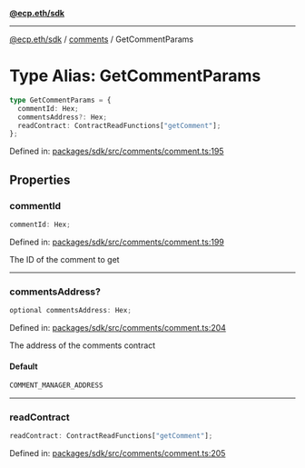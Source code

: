 [**@ecp.eth/sdk**](../../index.mdx)

***

[@ecp.eth/sdk](/sdk-reference/index.mdx) / [comments](/sdk-reference/comments/index.mdx) / GetCommentParams

# Type Alias: GetCommentParams

```ts
type GetCommentParams = {
  commentId: Hex;
  commentsAddress?: Hex;
  readContract: ContractReadFunctions["getComment"];
};
```

Defined in: [packages/sdk/src/comments/comment.ts:195](https://github.com/ecp-eth/comments-monorepo/blob/main/packages/sdk/src/comments/comment.ts#L195)

## Properties

### commentId

```ts
commentId: Hex;
```

Defined in: [packages/sdk/src/comments/comment.ts:199](https://github.com/ecp-eth/comments-monorepo/blob/main/packages/sdk/src/comments/comment.ts#L199)

The ID of the comment to get

***

### commentsAddress?

```ts
optional commentsAddress: Hex;
```

Defined in: [packages/sdk/src/comments/comment.ts:204](https://github.com/ecp-eth/comments-monorepo/blob/main/packages/sdk/src/comments/comment.ts#L204)

The address of the comments contract

#### Default

```ts
COMMENT_MANAGER_ADDRESS
```

***

### readContract

```ts
readContract: ContractReadFunctions["getComment"];
```

Defined in: [packages/sdk/src/comments/comment.ts:205](https://github.com/ecp-eth/comments-monorepo/blob/main/packages/sdk/src/comments/comment.ts#L205)
